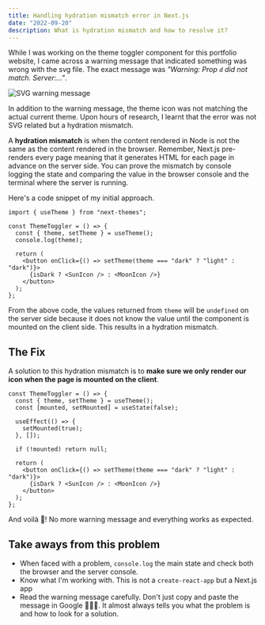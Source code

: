 ```yaml
---
title: Handling hydration mismatch error in Next.js
date: "2022-09-20"
description: What is hydration mismatch and how to resolve it?
---
```


While I was working on the theme toggler component for this portfolio website, I came across a warning message that indicated something was wrong with the svg file. The exact message was _"Warning: Prop `d` did not match. Server:..."_.

![SVG warning message](/images/blog/hydration-mismatch-theme-toggler-svg-error.png)

In addition to the warning message, the theme icon was not matching the actual current theme. Upon hours of research, I learnt that the error was not SVG related but a hydration mismatch.

A **hydration mismatch** is when the content rendered in Node is not the same as the content rendered in the browser. Remember, Next.js pre-renders every page meaning that it generates HTML for each page in advance on the server side. You can prove the mismatch by console logging the state and comparing the value in the browser console and the terminal where the server is running.

Here's a code snippet of my initial approach.

```tsx fileName=theme-toggler.tsx
import { useTheme } from "next-themes";

const ThemeToggler = () => {
  const { theme, setTheme } = useTheme();
  console.log(theme);

  return (
    <button onClick={() => setTheme(theme === "dark" ? "light" : "dark")}>
      {isDark ? <SunIcon /> : <MoonIcon />}
    </button>
  );
};
```

From the above code, the values returned from `theme` will be `undefined` on the server side because it does not know the value until the component is mounted on the client side. This results in a hydration mismatch.

## The Fix

A solution to this hydration mismatch is to **make sure we only render our icon when the page is mounted on the client**.

```tsx fileName=theme-toggler.tsx
const ThemeToggler = () => {
  const { theme, setTheme } = useTheme();
  const [mounted, setMounted] = useState(false);

  useEffect(() => {
    setMounted(true);
  }, []);

  if (!mounted) return null;

  return (
    <button onClick={() => setTheme(theme === "dark" ? "light" : "dark")}>
      {isDark ? <SunIcon /> : <MoonIcon />}
    </button>
  );
};
```

And voilà 🥳! No more warning message and everything works as expected.

## Take aways from this problem

- When faced with a problem, `console.log` the main state and check both the browser and the server console.
- Know what I'm working with. This is not a `create-react-app` but a Next.js app
- Read the warning message carefully. Don't just copy and paste the message in Google 🤦🏻‍♀️. It almost always tells you what the problem is and how to look for a solution.
